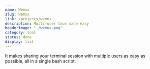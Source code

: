 ```yaml
---
name: Wemux
slug: wemux
link: /projects/wemux
description: Multi-user tmux made easy
headerImage: "./wemux.png"
category: tool
status: done
display: list
---
```


It makes sharing your terminal session with multiple users as easy as possible, all in a single bash script.
